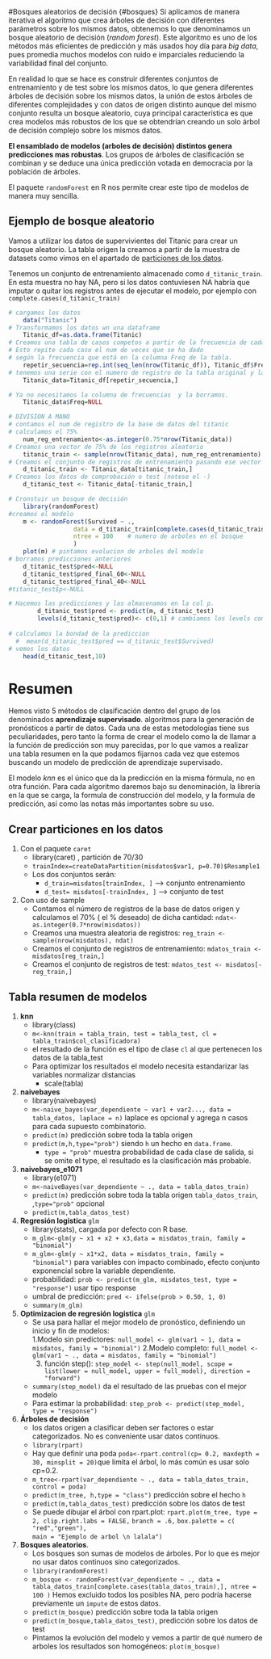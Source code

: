 #Bosques aleatorios de decisión {#bosques}
Si aplicamos de manera iterativa el algoritmo que crea árboles de decisión con diferentes parámetros sobre los mismos datos, obtenemos lo que denominamos un bosque aleatorio de decisión (*random forest*).
Este algoritmo es uno de los métodos más eficientes de predicción y más usados hoy día para *big data*, pues promedia muchos modelos con ruido e imparciales reduciendo la variabilidad final del conjunto.

En realidad lo que se hace es construir diferentes conjuntos de entrenamiento y de test sobre los mismos datos, lo que genera diferentes árboles de decisión sobre los mismos datos, la unión de estos árboles de diferentes complejidades y con datos de origen distinto aunque del mismo conjunto resulta un bosque aleatorio, cuya principal característica es que crea modelos más robustos de los que se obtendrían creando un solo árbol de decisión complejo sobre los mismos datos.

**El ensamblado de modelos (arboles de decisión) distintos genera predicciones mas robustas**. Los grupos de árboles de clasificación se combinan y se deduce una única predicción votada en democracia por la población de árboles.

El paquete `randomForest` en R nos permite crear este tipo de modelos de manera muy sencilla.

## Ejemplo de bosque aleatorio
Vamos a utilizar los datos de supervivientes del Titanic para crear un bosque aleatorio. La tabla origen la creamos a partir de la muestra de datasets como vimos en el apartado de [particiones de los datos](#particiones).

Tenemos un conjunto de entrenamiento almacenado como `d_titanic_train`. En esta muestra no hay NA, pero si los datos contuviesen NA habría que imputar o quitar los registros antes de ejecutar el modelo, por ejemplo con `complete.cases(d_titanic_train)` 


```{r datos, eval=TRUE, echo=FALSE}
# cargamos los datos
    data("Titanic")
# Transformamos los datos wn una dataframe
    Titanic_df=as.data.frame(Titanic)
# Creamos una tabla de casos competos a partir de la frecuencia de cada uno
# Esto repite cada caso el num de veces que se ha dado 
# según la frecuencia que está en la columna Freq de la tabla.
    repetir_secuencia=rep.int(seq_len(nrow(Titanic_df)), Titanic_df$Freq) 
# tenemos una serie con el numero de registro de la tabla original y las veces que se repite # Creamos una nueva tabla repitiendo los casos según el modelo anterior.
    Titanic_data=Titanic_df[repetir_secuencia,]

# Ya no necesitamos la columna de frecuencias  y la borramos.
    Titanic_data$Freq=NULL

# DIVISION A MANO
# contamos el num de registro de la base de datos del titanic
# calculamos el 75%
    num_reg_entrenamiento<-as.integer(0.75*nrow(Titanic_data))
# Creamos una vector de 75% de los registros aleatorio
    titanic_train <- sample(nrow(Titanic_data), num_reg_entrenamiento)
# Creamos el conjunto de registros de entrenamiento pasando ese vector a la tabla 
    d_titanic_train <- Titanic_data[titanic_train,]
# Creamos los datos de comprobación o test (notese el -)
    d_titanic_test <- Titanic_data[-titanic_train,]
```

```{r}
# Cronstuir un bosque de decisión
    library(randomForest)
#creamos el modelo
    m <- randomForest(Survived ~ .,
                  data = d_titanic_train[complete.cases(d_titanic_train),],
                  ntree = 100    # numero de arboles en el bosque
                  ) 
    plot(m) # pintamos evolucion de arboles del modelo
# borramos predicciones anteriores
    d_titanic_test$pred<-NULL
    d_titanic_test$pred_final_60<-NULL
    d_titanic_test$pred_final_40<-NULL    
#titanic_test$p<-NULL

# Hacemos las predicciones y las almacenamos en la col p.
        d_titanic_test$pred <- predict(m, d_titanic_test)
        levels(d_titanic_test$pred)<- c(0,1) # cambiamos los levels como hicimos en apartado 1
        
# calculamos la bondad de la prediccion
  #  mean(d_titanic_test$pred == d_titanic_test$Survived)
# vemos los datos
    head(d_titanic_test,10)
```


# Resumen 
Hemos visto 5 métodos de clasificación dentro del grupo de los denominados **aprendizaje supervisado**.  algoritmos  para la generación de pronósticos a partir de datos. Cada una de estas metodologías tiene sus peculiaridades, pero tanto la forma de crear el modelo como la de llamar a la función de predicción son muy parecidas, por lo que vamos a realizar una tabla resumen en la que podamos fijarnos cada vez que estemos buscando un modelo de predicción de aprendizaje supervisado.

El modelo *knn* es el único que da la predicción en la misma fórmula, no en otra función. Para cada algoritmo daremos bajo su denominación, la librería en la que se carga, la formula de construcción del modelo, y la formula de predicción, así como las notas más importantes sobre su uso. 


## Crear particiones en los datos

 1. Con el paquete `caret`
    - library(caret) , partición de 70/30
    - `trainIndex=createDataPartition(misdatos$var1, p=0.70)$Resample1`
    - Los dos conjuntos serán:
      * `d_train=misdatos[trainIndex, ]`  --> conjunto entrenamiento
      * `d_test= misdatos[-trainIndex, ]` --> conjunto de test
 2. Con uso de sample
    - Contamos el número de registros de la base de datos origen y calculamos el 70% ( el % deseado) de dicha cantidad: `ndat<-as.integer(0.7*nrow(misdatos))`
    - Creamos una muestra aleatoria de registros: `reg_train <- sample(nrow(misdatos), ndat)`
    - Creamos el conjunto de registros de entrenamiento: `mdatos_train <- misdatos[reg_train,]`
    - Creamos el conjunto de registros de test: `mdatos_test <- misdatos[-reg_train,]`


## Tabla resumen de modelos
 1. **knn**
    - library(class) 
    - `m<-knn(train = tabla_train, test = tabla_test, cl = tabla_train$col_clasificadora)`
    - el resultado de la función es el tipo de clase `cl` al que pertenecen los datos de la tabla_test
    - Para optimizar los resultados el modelo necesita estandarizar las variables normalizar distancias
        * scale(tabla)
 1. **naivebayes**
    - library(naivebayes)
    - `m<-naive_bayes(var_dependiente ~ var1 + var2..., data = tabla_datos, laplace = n)` laplace es opcional y agrega n casos para cada supuesto combinatorio.
    - `predict(m)` predicción sobre toda la tabla origen
    - `predict(m,h,type="prob")`  siendo `h` un hecho en `data.frame`.
        - `type = "prob"`  muestra probabilidad de cada clase de salida, si se omite el type, el resultado es la clasificación más probable.
 1. **naivebayes_e1071**
    - library(e1071)
    - `m<-naiveBayes(var_dependiente ~ ., data = tabla_datos_train)`
    - `predict(m)` predicción sobre toda la tabla origen `tabla_datos_train`, ,`type="prob"` opcional 
    - `predict(m,tabla_datos_test)`
 1. **Regresión logistica** `glm`
    - library(stats), cargada por defecto con R base.
    - `m_glm<-glm(y ~ x1 + x2 + x3,data = misdatos_train, family = "binomial")`
    - `m_glm<-glm(y ~ x1*x2, data = misdatos_train, family = "binomial")`  para variables con impacto combinado, efecto conjunto exponencial sobre la variable dependiente.
    - probabilidad: `prob <- predict(m_glm, misdatos_test, type = "response")` usar tipo response
    - umbral de predicción: `pred <- ifelse(prob > 0.50, 1, 0)`
    - `summary(m_glm)` 
 1. **Optimizacion de regresión logistica** `glm`
    - Se usa para hallar el mejor modelo de pronóstico, definiendo un inicio y fin de modelos:  
        1.Modelo sin predictores: `null_model <- glm(var1 ~ 1, data = misdatos, family = "binomial")`
        2.Modelo completo: `full_model <- glm(var1 ~ ., data = misdatos, family = "binomial")`
        3. función step(): `step_model <- step(null_model, scope = list(lower = null_model, upper = full_model), direction = "forward")`
    - `summary(step_model)` da el resultado de las pruebas con el mejor modelo
    - Para estimar la probabilidad: `step_prob <- predict(step_model, type = "response")`
 1. **Árboles de decisión**
    - los datos origen a clasificar deben ser factores o estar categorizados. No es conveniente usar datos continuos.
    - `library(rpart)`
    - Hay que definir una poda `poda<-rpart.control(cp= 0.2, maxdepth = 30, minsplit = 20)`que limita el árbol, lo más común es usar solo cp=0.2.
    - `m_tree<-rpart(var_dependiente ~ ., data = tabla_datos_train, control = poda)` 
    - `predict(m_tree, h,type = "class")` predicción sobre el hecho `h`
    - `predict(m,tabla_datos_test)` predicción sobre los datos de test
    - Se puede dibujar el árbol con rpart.plot:
        `rpart.plot(m_tree, type = 2, clip.right.labs = FALSE,`
        `branch = .6,`
        `box.palette = c( "red","green"),`       
        `main = "Ejemplo de arbol \n lalala")`
 1. **Bosques aleatorios**.
    - Los bosques son sumas de modelos de árboles. Por lo que es mejor no usar datos continuos sino categorizados.
    - `library(randomForest)`
    - `m_bosque <- randomForest(var_dependiente ~ ., data = tabla_datos_train[complete.cases(tabla_datos_train),], ntree = 100 )`  Hemos excluido todos los posibles NA, pero podría hacerse previamente un `impute` de estos datos.
    - `predict(m_bosque)` predicción sobre toda la tabla origen  
    - `predict(m_bosque,tabla_datos_test)`, predicción sobre los datos de test 
    - Pintamos la evolución del modelo y vemos a partir de qué numero de arboles los resultados son homogéneos: `plot(m_bosque)`



